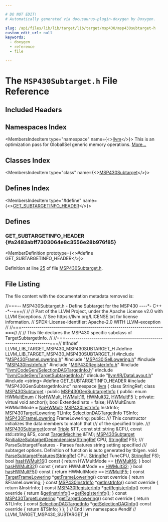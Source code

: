 ```yaml
---

# DO NOT EDIT!
# Automatically generated via docusaurus-plugin-doxygen by Doxygen.

slug: /api/files/lib/lib/target/lib/target/msp430/msp430subtarget-h
custom_edit_url: null
keywords:
  - doxygen
  - reference
  - file

---
```





# The `MSP430Subtarget.h` File Reference

<DoxygenPage pluginConfig={pluginConfig}>



## Included Headers

<IncludesList>
<IncludesListItem
  filePath="MSP430FrameLowering.h"
  permalink="/docs/api/files/lib/lib/target/lib/target/msp430/msp430framelowering-h"
  isLocal="true" />
<IncludesListItem
  filePath="MSP430ISelLowering.h"
  permalink="/docs/api/files/lib/lib/target/lib/target/msp430/msp430isellowering-h"
  isLocal="true" />
<IncludesListItem
  filePath="MSP430InstrInfo.h"
  permalink="/docs/api/files/lib/lib/target/lib/target/msp430/msp430instrinfo-h"
  isLocal="true" />
<IncludesListItem
  filePath="MSP430RegisterInfo.h"
  permalink="/docs/api/files/lib/lib/target/lib/target/msp430/msp430registerinfo-h"
  isLocal="true" />
<IncludesListItem
  filePath="llvm/CodeGen/SelectionDAGTargetInfo.h"
  permalink="/docs/api/files/include/include/llvm/include/llvm/codegen/selectiondagtargetinfo-h"
  isLocal="true" />
<IncludesListItem
  filePath="llvm/CodeGen/TargetSubtargetInfo.h"
  permalink="/docs/api/files/include/include/llvm/include/llvm/codegen/targetsubtargetinfo-h"
  isLocal="true" />
<IncludesListItem
  filePath="llvm/IR/DataLayout.h"
  permalink="/docs/api/files/include/include/llvm/include/llvm/ir/datalayout-h"
  isLocal="true" />
<IncludesListItem
  filePath="string"
  permalink=""
  isLocal="false" />
<IncludesListItem
  filePath="MSP430GenSubtargetInfo.inc"
  permalink=""
  isLocal="true" />
</IncludesList>

## Namespaces Index

<MembersIndex>

<MembersIndexItem
  type="namespace"
  name={<><a href="/docs/api/namespaces/llvm">llvm</a></>}>
This is an optimization pass for GlobalISel generic memory operations. <a href="/docs/api/namespaces/llvm/#details">More...</a>
</MembersIndexItem>

</MembersIndex>

## Classes Index

<MembersIndex>

<MembersIndexItem
  type="class"
  name={<><a href="/docs/api/classes/llvm/msp430subtarget">MSP430Subtarget</a></>}>
</MembersIndexItem>

</MembersIndex>

## Defines Index

<MembersIndex>

<MembersIndexItem
  type="#define"
  name={<><a href="#a2483abff7303064e8c3556e28b976f85">GET&#95;SUBTARGETINFO&#95;HEADER</a></>}>
</MembersIndexItem>

</MembersIndex>


<SectionDefinition>

## Defines

### GET&#95;SUBTARGETINFO&#95;HEADER {#a2483abff7303064e8c3556e28b976f85}

<MemberDefinition
  prototype={<>#define GET&#95;SUBTARGETINFO&#95;HEADER</>}>

Definition at line <a href="#l00025">25</a> of file <a href="/docs/api/files/lib/lib/target/lib/target/msp430/msp430subtarget-h">MSP430Subtarget.h</a>.
</MemberDefinition>

</SectionDefinition>

## File Listing

The file content with the documentation metadata removed is:

<ProgramListing>

<Link id="l00001" /><CodeLine lineNumber="1"><Highlight kind="comment">//===-- MSP430Subtarget.h - Define Subtarget for the MSP430 ----&#42;- C++ -&#42;--===//</Highlight><Highlight kind="normal"></Highlight></CodeLine>
<Link id="l00002" /><CodeLine lineNumber="2"><Highlight kind="normal"></Highlight><Highlight kind="comment">//</Highlight><Highlight kind="normal"></Highlight></CodeLine>
<Link id="l00003" /><CodeLine lineNumber="3"><Highlight kind="normal"></Highlight><Highlight kind="comment">// Part of the LLVM Project, under the Apache License v2.0 with LLVM Exceptions.</Highlight><Highlight kind="normal"></Highlight></CodeLine>
<Link id="l00004" /><CodeLine lineNumber="4"><Highlight kind="normal"></Highlight><Highlight kind="comment">// See https://llvm.org/LICENSE.txt for license information.</Highlight><Highlight kind="normal"></Highlight></CodeLine>
<Link id="l00005" /><CodeLine lineNumber="5"><Highlight kind="normal"></Highlight><Highlight kind="comment">// SPDX-License-Identifier: Apache-2.0 WITH LLVM-exception</Highlight><Highlight kind="normal"></Highlight></CodeLine>
<Link id="l00006" /><CodeLine lineNumber="6"><Highlight kind="normal"></Highlight><Highlight kind="comment">//</Highlight><Highlight kind="normal"></Highlight></CodeLine>
<Link id="l00007" /><CodeLine lineNumber="7"><Highlight kind="normal"></Highlight><Highlight kind="comment">//===----------------------------------------------------------------------===//</Highlight><Highlight kind="normal"></Highlight></CodeLine>
<Link id="l00008" /><CodeLine lineNumber="8"><Highlight kind="normal"></Highlight><Highlight kind="comment">//</Highlight><Highlight kind="normal"></Highlight></CodeLine>
<Link id="l00009" /><CodeLine lineNumber="9"><Highlight kind="normal"></Highlight><Highlight kind="comment">// This file declares the MSP430 specific subclass of TargetSubtargetInfo.</Highlight><Highlight kind="normal"></Highlight></CodeLine>
<Link id="l00010" /><CodeLine lineNumber="10"><Highlight kind="normal"></Highlight><Highlight kind="comment">//</Highlight><Highlight kind="normal"></Highlight></CodeLine>
<Link id="l00011" /><CodeLine lineNumber="11"><Highlight kind="normal"></Highlight><Highlight kind="comment">//===----------------------------------------------------------------------===//</Highlight><Highlight kind="normal"></Highlight></CodeLine>
<Link id="l00012" /><CodeLine lineNumber="12"><Highlight kind="normal"></Highlight></CodeLine>
<Link id="l00013" /><CodeLine lineNumber="13"><Highlight kind="normal"></Highlight><Highlight kind="preprocessor">#ifndef LLVM&#95;LIB&#95;TARGET&#95;MSP430&#95;MSP430SUBTARGET&#95;H</Highlight><Highlight kind="normal"></Highlight></CodeLine>
<Link id="l00014" /><CodeLine lineNumber="14"><Highlight kind="normal"></Highlight><Highlight kind="preprocessor">#define LLVM&#95;LIB&#95;TARGET&#95;MSP430&#95;MSP430SUBTARGET&#95;H</Highlight><Highlight kind="normal"></Highlight></CodeLine>
<Link id="l00015" /><CodeLine lineNumber="15"><Highlight kind="normal"></Highlight></CodeLine>
<Link id="l00016" /><CodeLine lineNumber="16"><Highlight kind="normal"></Highlight><Highlight kind="preprocessor">#include &quot;<a href="/docs/api/files/lib/lib/target/lib/target/msp430/msp430framelowering-h">MSP430FrameLowering.h</a>&quot;</Highlight><Highlight kind="normal"></Highlight></CodeLine>
<Link id="l00017" /><CodeLine lineNumber="17"><Highlight kind="normal"></Highlight><Highlight kind="preprocessor">#include &quot;<a href="/docs/api/files/lib/lib/target/lib/target/msp430/msp430isellowering-h">MSP430ISelLowering.h</a>&quot;</Highlight><Highlight kind="normal"></Highlight></CodeLine>
<Link id="l00018" /><CodeLine lineNumber="18"><Highlight kind="normal"></Highlight><Highlight kind="preprocessor">#include &quot;<a href="/docs/api/files/lib/lib/target/lib/target/msp430/msp430instrinfo-h">MSP430InstrInfo.h</a>&quot;</Highlight><Highlight kind="normal"></Highlight></CodeLine>
<Link id="l00019" /><CodeLine lineNumber="19"><Highlight kind="normal"></Highlight><Highlight kind="preprocessor">#include &quot;<a href="/docs/api/files/lib/lib/target/lib/target/msp430/msp430registerinfo-h">MSP430RegisterInfo.h</a>&quot;</Highlight><Highlight kind="normal"></Highlight></CodeLine>
<Link id="l00020" /><CodeLine lineNumber="20"><Highlight kind="normal"></Highlight><Highlight kind="preprocessor">#include &quot;<a href="/docs/api/files/include/include/llvm/include/llvm/codegen/selectiondagtargetinfo-h">llvm/CodeGen/SelectionDAGTargetInfo.h</a>&quot;</Highlight><Highlight kind="normal"></Highlight></CodeLine>
<Link id="l00021" /><CodeLine lineNumber="21"><Highlight kind="normal"></Highlight><Highlight kind="preprocessor">#include &quot;<a href="/docs/api/files/include/include/llvm/include/llvm/codegen/targetsubtargetinfo-h">llvm/CodeGen/TargetSubtargetInfo.h</a>&quot;</Highlight><Highlight kind="normal"></Highlight></CodeLine>
<Link id="l00022" /><CodeLine lineNumber="22"><Highlight kind="normal"></Highlight><Highlight kind="preprocessor">#include &quot;<a href="/docs/api/files/include/include/llvm/include/llvm/ir/datalayout-h">llvm/IR/DataLayout.h</a>&quot;</Highlight><Highlight kind="normal"></Highlight></CodeLine>
<Link id="l00023" /><CodeLine lineNumber="23"><Highlight kind="normal"></Highlight><Highlight kind="preprocessor">#include &lt;string&gt;</Highlight><Highlight kind="normal"></Highlight></CodeLine>
<Link id="l00024" /><CodeLine lineNumber="24"><Highlight kind="normal"></Highlight></CodeLine>
<Link id="l00025" /><CodeLine lineNumber="25" lineLink="#a2483abff7303064e8c3556e28b976f85"><Highlight kind="normal"></Highlight><Highlight kind="preprocessor">#define GET&#95;SUBTARGETINFO&#95;HEADER</Highlight><Highlight kind="normal"></Highlight></CodeLine>
<Link id="l00026" /><CodeLine lineNumber="26"><Highlight kind="normal"></Highlight><Highlight kind="preprocessor">#include &quot;MSP430GenSubtargetInfo.inc&quot;</Highlight><Highlight kind="normal"></Highlight></CodeLine>
<Link id="l00027" /><CodeLine lineNumber="27"><Highlight kind="normal"></Highlight></CodeLine>
<Link id="l00028" /><CodeLine lineNumber="28"><Highlight kind="normal"></Highlight><Highlight kind="keyword">namespace </Highlight><Highlight kind="normal"><a href="/docs/api/namespaces/llvm">llvm</a> &#123;</Highlight></CodeLine>
<Link id="l00029" /><CodeLine lineNumber="29"><Highlight kind="normal"></Highlight><Highlight kind="keyword">class </Highlight><Highlight kind="normal">StringRef;</Highlight></CodeLine>
<Link id="l00030" /><CodeLine lineNumber="30"><Highlight kind="normal"></Highlight></CodeLine>
<Link id="l00031" /><CodeLine lineNumber="31" lineLink="/docs/api/classes/llvm/msp430subtarget"><Highlight kind="normal"></Highlight><Highlight kind="keyword">class </Highlight><Highlight kind="normal"><a href="/docs/api/classes/llvm/msp430subtarget/#ae8fa61ef57f209f98f73901c70b349b5">MSP430Subtarget</a> : </Highlight><Highlight kind="keyword">public</Highlight><Highlight kind="normal"> <a href="/docs/api/classes/msp430gensubtargetinfo">MSP430GenSubtargetInfo</a> &#123;</Highlight></CodeLine>
<Link id="l00032" /><CodeLine lineNumber="32"><Highlight kind="normal"></Highlight><Highlight kind="keyword">public</Highlight><Highlight kind="normal">:</Highlight></CodeLine>
<Link id="l00033" /><CodeLine lineNumber="33" lineLink="/docs/api/classes/llvm/msp430subtarget/#ac1a17b1acb66b07c9210bc813e0f38b1"><Highlight kind="normal">  </Highlight><Highlight kind="keyword">enum</Highlight><Highlight kind="normal"> <a href="/docs/api/classes/llvm/msp430subtarget/#ac1a17b1acb66b07c9210bc813e0f38b1">HWMultEnum</a> &#123;</Highlight></CodeLine>
<Link id="l00034" /><CodeLine lineNumber="34" lineLink="/docs/api/classes/llvm/msp430subtarget/#ac1a17b1acb66b07c9210bc813e0f38b1a3cc1c7690c6266bc8224088b9cf185bc"><Highlight kind="normal">    <a href="/docs/api/classes/llvm/msp430subtarget/#ac1a17b1acb66b07c9210bc813e0f38b1ae067c51311aaab6fd0f5ecee95449b55">NoHWMult</a>, <a href="/docs/api/classes/llvm/msp430subtarget/#ac1a17b1acb66b07c9210bc813e0f38b1a3cc1c7690c6266bc8224088b9cf185bc">HWMult16</a>, <a href="/docs/api/classes/llvm/msp430subtarget/#ac1a17b1acb66b07c9210bc813e0f38b1ad7ec7f9d4097c1809cc3010f0f35db2f">HWMult32</a>, <a href="/docs/api/classes/llvm/msp430subtarget/#ac1a17b1acb66b07c9210bc813e0f38b1abf766d2ea140f6e4fc7640a443da6e4d">HWMultF5</a></Highlight></CodeLine>
<Link id="l00035" /><CodeLine lineNumber="35"><Highlight kind="normal">  &#125;;</Highlight></CodeLine>
<Link id="l00036" /><CodeLine lineNumber="36"><Highlight kind="normal"></Highlight></CodeLine>
<Link id="l00037" /><CodeLine lineNumber="37"><Highlight kind="normal"></Highlight><Highlight kind="keyword">private</Highlight><Highlight kind="normal">:</Highlight></CodeLine>
<Link id="l00038" /><CodeLine lineNumber="38"><Highlight kind="normal">  </Highlight><Highlight kind="keyword">virtual</Highlight><Highlight kind="normal"> </Highlight><Highlight kind="keywordtype">void</Highlight><Highlight kind="normal"> anchor();</Highlight></CodeLine>
<Link id="l00039" /><CodeLine lineNumber="39"><Highlight kind="normal">  </Highlight><Highlight kind="keywordtype">bool</Highlight><Highlight kind="normal"> ExtendedInsts = </Highlight><Highlight kind="keyword">false</Highlight><Highlight kind="normal">;</Highlight></CodeLine>
<Link id="l00040" /><CodeLine lineNumber="40"><Highlight kind="normal">  HWMultEnum HWMultMode = <a href="/docs/api/classes/llvm/msp430subtarget/#ac1a17b1acb66b07c9210bc813e0f38b1ae067c51311aaab6fd0f5ecee95449b55">NoHWMult</a>;</Highlight></CodeLine>
<Link id="l00041" /><CodeLine lineNumber="41"><Highlight kind="normal">  <a href="/docs/api/classes/llvm/msp430instrinfo">MSP430InstrInfo</a> InstrInfo;</Highlight></CodeLine>
<Link id="l00042" /><CodeLine lineNumber="42"><Highlight kind="normal">  <a href="/docs/api/classes/llvm/msp430targetlowering">MSP430TargetLowering</a> TLInfo;</Highlight></CodeLine>
<Link id="l00043" /><CodeLine lineNumber="43"><Highlight kind="normal">  <a href="/docs/api/classes/llvm/selectiondagtargetinfo">SelectionDAGTargetInfo</a> TSInfo;</Highlight></CodeLine>
<Link id="l00044" /><CodeLine lineNumber="44"><Highlight kind="normal">  <a href="/docs/api/classes/llvm/msp430framelowering">MSP430FrameLowering</a> FrameLowering;</Highlight></CodeLine>
<Link id="l00045" /><CodeLine lineNumber="45"><Highlight kind="normal"></Highlight></CodeLine>
<Link id="l00046" /><CodeLine lineNumber="46"><Highlight kind="normal"></Highlight><Highlight kind="keyword">public</Highlight><Highlight kind="normal">:</Highlight><Highlight kind="comment"></Highlight></CodeLine>
<Link id="l00047" /><CodeLine lineNumber="47"><Highlight kind="comment">  /// This constructor initializes the data members to match that</Highlight></CodeLine>
<Link id="l00048" /><CodeLine lineNumber="48"><Highlight kind="comment">  /// of the specified triple.</Highlight></CodeLine>
<Link id="l00049" /><CodeLine lineNumber="49"><Highlight kind="comment">  ///</Highlight><Highlight kind="normal"></Highlight></CodeLine>
<Link id="l00050" /><CodeLine lineNumber="50"><Highlight kind="normal">  <a href="/docs/api/classes/llvm/msp430subtarget/#ae8fa61ef57f209f98f73901c70b349b5">MSP430Subtarget</a>(</Highlight><Highlight kind="keyword">const</Highlight><Highlight kind="normal"> <a href="/docs/api/classes/llvm/triple">Triple</a> &amp;TT, </Highlight><Highlight kind="keyword">const</Highlight><Highlight kind="normal"> std::string &amp;CPU,</Highlight></CodeLine>
<Link id="l00051" /><CodeLine lineNumber="51"><Highlight kind="normal">                  </Highlight><Highlight kind="keyword">const</Highlight><Highlight kind="normal"> std::string &amp;FS, </Highlight><Highlight kind="keyword">const</Highlight><Highlight kind="normal"> <a href="/docs/api/classes/llvm/targetmachine">TargetMachine</a> &amp;TM);</Highlight></CodeLine>
<Link id="l00052" /><CodeLine lineNumber="52"><Highlight kind="normal"></Highlight></CodeLine>
<Link id="l00053" /><CodeLine lineNumber="53"><Highlight kind="normal">  <a href="/docs/api/classes/llvm/msp430subtarget">MSP430Subtarget</a> &amp;<a href="/docs/api/classes/llvm/msp430subtarget/#a50008896c0779df43e90206a6d21686b">initializeSubtargetDependencies</a>(<a href="/docs/api/classes/llvm/stringref">StringRef</a> CPU, <a href="/docs/api/classes/llvm/stringref">StringRef</a> FS);</Highlight></CodeLine>
<Link id="l00054" /><CodeLine lineNumber="54"><Highlight kind="normal"></Highlight><Highlight kind="comment"></Highlight></CodeLine>
<Link id="l00055" /><CodeLine lineNumber="55"><Highlight kind="comment">  /// ParseSubtargetFeatures - Parses features string setting specified</Highlight></CodeLine>
<Link id="l00056" /><CodeLine lineNumber="56"><Highlight kind="comment">  /// subtarget options.  Definition of function is auto generated by tblgen.</Highlight><Highlight kind="normal"></Highlight></CodeLine>
<Link id="l00057" /><CodeLine lineNumber="57" lineLink="/docs/api/classes/llvm/msp430subtarget/#a6c35a50096bd5c55c21e73a85abedbbc"><Highlight kind="normal">  </Highlight><Highlight kind="keywordtype">void</Highlight><Highlight kind="normal"> <a href="/docs/api/classes/llvm/msp430subtarget/#a6c35a50096bd5c55c21e73a85abedbbc">ParseSubtargetFeatures</a>(<a href="/docs/api/classes/llvm/stringref">StringRef</a> CPU, <a href="/docs/api/classes/llvm/stringref">StringRef</a> TuneCPU, <a href="/docs/api/classes/llvm/stringref">StringRef</a> FS);</Highlight></CodeLine>
<Link id="l00058" /><CodeLine lineNumber="58"><Highlight kind="normal"></Highlight></CodeLine>
<Link id="l00059" /><CodeLine lineNumber="59" lineLink="/docs/api/classes/llvm/msp430subtarget/#a637b665f83c32247da54dc7a39d23662"><Highlight kind="normal">  </Highlight><Highlight kind="keywordtype">bool</Highlight><Highlight kind="normal"> <a href="/docs/api/classes/llvm/msp430subtarget/#a637b665f83c32247da54dc7a39d23662">hasHWMult16</a>()</Highlight><Highlight kind="keyword"> const </Highlight><Highlight kind="normal">&#123; </Highlight><Highlight kind="keywordflow">return</Highlight><Highlight kind="normal"> HWMultMode == <a href="/docs/api/classes/llvm/msp430subtarget/#ac1a17b1acb66b07c9210bc813e0f38b1a3cc1c7690c6266bc8224088b9cf185bc">HWMult16</a>; &#125;</Highlight></CodeLine>
<Link id="l00060" /><CodeLine lineNumber="60" lineLink="/docs/api/classes/llvm/msp430subtarget/#a4163530b9e9875682f5b49bc53fa2ac4"><Highlight kind="normal">  </Highlight><Highlight kind="keywordtype">bool</Highlight><Highlight kind="normal"> <a href="/docs/api/classes/llvm/msp430subtarget/#a4163530b9e9875682f5b49bc53fa2ac4">hasHWMult32</a>()</Highlight><Highlight kind="keyword"> const </Highlight><Highlight kind="normal">&#123; </Highlight><Highlight kind="keywordflow">return</Highlight><Highlight kind="normal"> HWMultMode == <a href="/docs/api/classes/llvm/msp430subtarget/#ac1a17b1acb66b07c9210bc813e0f38b1ad7ec7f9d4097c1809cc3010f0f35db2f">HWMult32</a>; &#125;</Highlight></CodeLine>
<Link id="l00061" /><CodeLine lineNumber="61" lineLink="/docs/api/classes/llvm/msp430subtarget/#a2300afb43d9e63bcc6257066602821b5"><Highlight kind="normal">  </Highlight><Highlight kind="keywordtype">bool</Highlight><Highlight kind="normal"> <a href="/docs/api/classes/llvm/msp430subtarget/#a2300afb43d9e63bcc6257066602821b5">hasHWMultF5</a>()</Highlight><Highlight kind="keyword"> const </Highlight><Highlight kind="normal">&#123; </Highlight><Highlight kind="keywordflow">return</Highlight><Highlight kind="normal"> HWMultMode == <a href="/docs/api/classes/llvm/msp430subtarget/#ac1a17b1acb66b07c9210bc813e0f38b1abf766d2ea140f6e4fc7640a443da6e4d">HWMultF5</a>; &#125;</Highlight></CodeLine>
<Link id="l00062" /><CodeLine lineNumber="62"><Highlight kind="normal"></Highlight></CodeLine>
<Link id="l00063" /><CodeLine lineNumber="63" lineLink="/docs/api/classes/llvm/msp430subtarget/#aa2d9fafc62fe57a27762878bd00fd19e"><Highlight kind="normal">  </Highlight><Highlight kind="keyword">const</Highlight><Highlight kind="normal"> <a href="/docs/api/classes/llvm/targetframelowering">TargetFrameLowering</a> &#42;<a href="/docs/api/classes/llvm/msp430subtarget/#aa2d9fafc62fe57a27762878bd00fd19e">getFrameLowering</a>()</Highlight><Highlight kind="keyword"> const override </Highlight><Highlight kind="normal">&#123;</Highlight></CodeLine>
<Link id="l00064" /><CodeLine lineNumber="64"><Highlight kind="normal">    </Highlight><Highlight kind="keywordflow">return</Highlight><Highlight kind="normal"> &amp;FrameLowering;</Highlight></CodeLine>
<Link id="l00065" /><CodeLine lineNumber="65"><Highlight kind="normal">  &#125;</Highlight></CodeLine>
<Link id="l00066" /><CodeLine lineNumber="66" lineLink="/docs/api/classes/llvm/msp430subtarget/#a192b755436d65b135e0386e1242fc52d"><Highlight kind="normal">  </Highlight><Highlight kind="keyword">const</Highlight><Highlight kind="normal"> <a href="/docs/api/classes/llvm/msp430instrinfo">MSP430InstrInfo</a> &#42;<a href="/docs/api/classes/llvm/msp430subtarget/#a192b755436d65b135e0386e1242fc52d">getInstrInfo</a>()</Highlight><Highlight kind="keyword"> const override </Highlight><Highlight kind="normal">&#123; </Highlight><Highlight kind="keywordflow">return</Highlight><Highlight kind="normal"> &amp;InstrInfo; &#125;</Highlight></CodeLine>
<Link id="l00067" /><CodeLine lineNumber="67" lineLink="/docs/api/classes/llvm/msp430subtarget/#a11db8534bf06cd638f9c0d160c051faa"><Highlight kind="normal">  </Highlight><Highlight kind="keyword">const</Highlight><Highlight kind="normal"> <a href="/docs/api/classes/llvm/msp430registerinfo">MSP430RegisterInfo</a> &#42;<a href="/docs/api/classes/llvm/msp430subtarget/#a11db8534bf06cd638f9c0d160c051faa">getRegisterInfo</a>()</Highlight><Highlight kind="keyword"> const override </Highlight><Highlight kind="normal">&#123;</Highlight></CodeLine>
<Link id="l00068" /><CodeLine lineNumber="68"><Highlight kind="normal">    </Highlight><Highlight kind="keywordflow">return</Highlight><Highlight kind="normal"> &amp;<a href="/docs/api/classes/llvm/msp430subtarget/#a192b755436d65b135e0386e1242fc52d">getInstrInfo</a>()-&gt;<a href="/docs/api/classes/llvm/msp430instrinfo/#a99c1f2e1b575623121d0a766bdf4fa40">getRegisterInfo</a>();</Highlight></CodeLine>
<Link id="l00069" /><CodeLine lineNumber="69"><Highlight kind="normal">  &#125;</Highlight></CodeLine>
<Link id="l00070" /><CodeLine lineNumber="70"><Highlight kind="normal"></Highlight></CodeLine>
<Link id="l00071" /><CodeLine lineNumber="71" lineLink="/docs/api/classes/llvm/msp430subtarget/#a353c8f73f972061efbfd3dd71a2b730a"><Highlight kind="normal">  </Highlight><Highlight kind="keyword">const</Highlight><Highlight kind="normal"> <a href="/docs/api/classes/llvm/msp430targetlowering">MSP430TargetLowering</a> &#42;<a href="/docs/api/classes/llvm/msp430subtarget/#a353c8f73f972061efbfd3dd71a2b730a">getTargetLowering</a>()</Highlight><Highlight kind="keyword"> const override </Highlight><Highlight kind="normal">&#123;</Highlight></CodeLine>
<Link id="l00072" /><CodeLine lineNumber="72"><Highlight kind="normal">    </Highlight><Highlight kind="keywordflow">return</Highlight><Highlight kind="normal"> &amp;TLInfo;</Highlight></CodeLine>
<Link id="l00073" /><CodeLine lineNumber="73"><Highlight kind="normal">  &#125;</Highlight></CodeLine>
<Link id="l00074" /><CodeLine lineNumber="74" lineLink="/docs/api/classes/llvm/msp430subtarget/#a4670c3cdabf3b9001e3f63a02857b0fa"><Highlight kind="normal">  </Highlight><Highlight kind="keyword">const</Highlight><Highlight kind="normal"> <a href="/docs/api/classes/llvm/selectiondagtargetinfo">SelectionDAGTargetInfo</a> &#42;<a href="/docs/api/classes/llvm/msp430subtarget/#a4670c3cdabf3b9001e3f63a02857b0fa">getSelectionDAGInfo</a>()</Highlight><Highlight kind="keyword"> const override </Highlight><Highlight kind="normal">&#123;</Highlight></CodeLine>
<Link id="l00075" /><CodeLine lineNumber="75"><Highlight kind="normal">    </Highlight><Highlight kind="keywordflow">return</Highlight><Highlight kind="normal"> &amp;TSInfo;</Highlight></CodeLine>
<Link id="l00076" /><CodeLine lineNumber="76"><Highlight kind="normal">  &#125;</Highlight></CodeLine>
<Link id="l00077" /><CodeLine lineNumber="77"><Highlight kind="normal">&#125;;</Highlight></CodeLine>
<Link id="l00078" /><CodeLine lineNumber="78"><Highlight kind="normal">&#125; </Highlight><Highlight kind="comment">// End llvm namespace</Highlight><Highlight kind="normal"></Highlight></CodeLine>
<Link id="l00079" /><CodeLine lineNumber="79"><Highlight kind="normal"></Highlight></CodeLine>
<Link id="l00080" /><CodeLine lineNumber="80"><Highlight kind="normal"></Highlight><Highlight kind="preprocessor">#endif  </Highlight><Highlight kind="comment">// LLVM&#95;TARGET&#95;MSP430&#95;SUBTARGET&#95;H</Highlight><Highlight kind="normal"></Highlight></CodeLine>

</ProgramListing>


</DoxygenPage>
